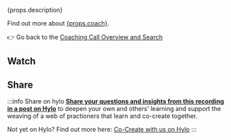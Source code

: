 
<p><span>{props.description}</span></p>

<p><span>Find out more about <a href={`/about#${props.coach_lower_case}`}>{props.coach}</a>.</span></p>


:point_right: Go back to the [Coaching Call Overview and Search](/coaching-calls)  


## Watch

<LiteYouTubeEmbed
              id={props.youtube_id}
              params="autoplay=1&autohide=1&showinfo=0&rel=0"
              title={props.title}
              poster="maxresdefault"
              webp
            />


## Share

:::info Share on hylo
**[Share your questions and insights from this recording in a post on Hylo](https://www.hylo.com/groups/convergent-facilitation/create/post?newPostType=discussion)** to deepen your own and others' learning and support the weaving of a web of practioners that learn and co-create together.

Not yet on Hylo? Find out more here: [Co-Create with us on Hylo](/engage/platforms-and-co-creation/co-create-on-hylo)
:::
